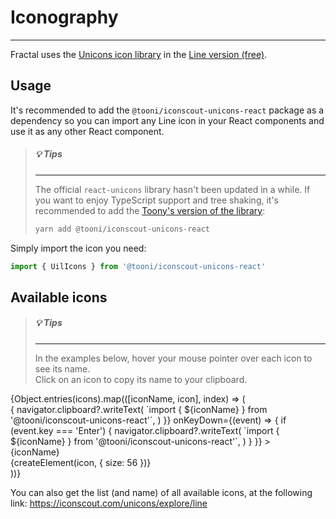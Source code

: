 

<Meta title="Atoms/Iconography" />

# Iconography

---

Fractal uses the [Unicons icon library](https://iconscout.com/unicons) in the
[Line version (free)](https://iconscout.com/unicons/explore/line).

## Usage

It's recommended to add the `@tooni/iconscout-unicons-react` package as a
dependency so you can import any Line icon in your React components and use it
as any other React component.

> ##### 💡 Tips
>
> ---
>
> The official `react-unicons` library hasn't been updated in a while.
> If you want to enjoy TypeScript support and tree shaking, it's recommended to
> add the
> [Toony's version of the library](https://github.com/tooni/iconscout-unicons-react):
>
> ```bash
> yarn add @tooni/iconscout-unicons-react
> ```

Simply import the icon you need:

```jsx
import { UilIcons } from '@tooni/iconscout-unicons-react'
```

## Available icons

> ##### 💡 Tips
>
> ---
>
> In the examples below, hover your mouse pointer over each icon to see its
> name.  
> Click on an icon to copy its name to your clipboard.

<div className="icons">
  {Object.entries(icons).map(([iconName, icon], index) => (
    <div
      key={index}
      className="icon"
      role="button"
      tabIndex={-1}
      title={iconName}
      onClick={() => {
        navigator.clipboard?.writeText(
          `import { ${iconName} } from '@tooni/iconscout-unicons-react'`,
        )
      }}
      onKeyDown={(event) => {
        if (event.key === 'Enter') {
          navigator.clipboard?.writeText(
            `import { ${iconName} } from '@tooni/iconscout-unicons-react'`,
          )
        }
      }}
    >
      <div className="icon-name">{iconName}</div>
      {createElement(icon, { size: 56 })}
    </div>
  ))}
</div>

You can also get the list (and name) of all available icons, at the following
link: https://iconscout.com/unicons/explore/line
